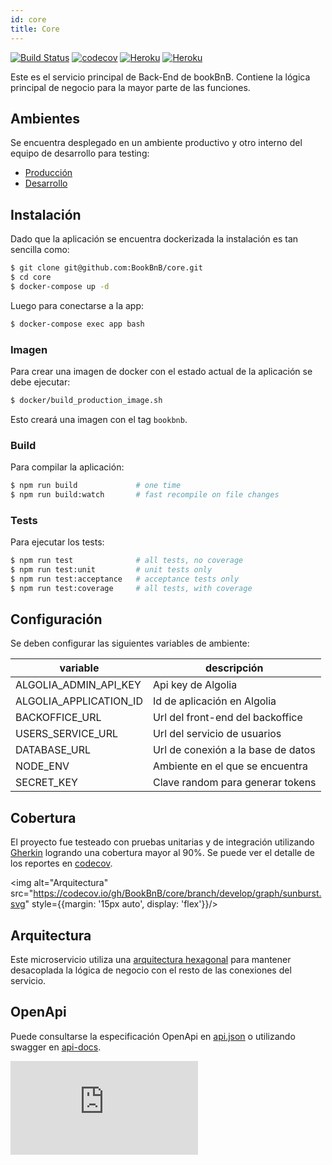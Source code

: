 ```yaml
---
id: core
title: Core
---
```


[![Build Status](https://travis-ci.com/BookBnB/core.svg?branch=master)](https://travis-ci.com/BookBnB/core)
[![codecov](https://codecov.io/gh/BookBnB/core/branch/master/graph/badge.svg?token=3HYQW6VBPY)](https://codecov.io/gh/BookBnB/core)
[![Heroku](https://img.shields.io/badge/heroku-master-success.svg?l?style=flat&logo=heroku&logoColor=white&labelColor=494998)](https://bookbnb-master.herokuapp.com/)
[![Heroku](https://img.shields.io/badge/heroku-develop-success.svg?l?style=flat&logo=heroku&logoColor=white&labelColor=494998)](https://bookbnb-develop.herokuapp.com/)

Este es el servicio principal de Back-End de bookBnB. Contiene la lógica principal de negocio para la mayor parte de las funciones. 

## Ambientes

Se encuentra desplegado en un ambiente productivo y otro interno del equipo de desarrollo para testing:

- [Producción](https://bookbnb-master.herokuapp.com/)
- [Desarrollo](https://bookbnb-develop.herokuapp.com/)

## Instalación

Dado que la aplicación se encuentra dockerizada la instalación es tan sencilla como:

```bash
$ git clone git@github.com:BookBnB/core.git
$ cd core
$ docker-compose up -d
```

Luego para conectarse a la app:

```bash
$ docker-compose exec app bash
```

### Imagen

Para crear una imagen de docker con el estado actual de la aplicación se debe ejecutar:

```bash
$ docker/build_production_image.sh
```

Esto creará una imagen con el tag `bookbnb`.


### Build

Para compilar la aplicación:

```bash
$ npm run build             # one time
$ npm run build:watch       # fast recompile on file changes
```

### Tests

Para ejecutar los tests:

```bash
$ npm run test			    # all tests, no coverage
$ npm run test:unit		    # unit tests only
$ npm run test:acceptance   # acceptance tests only
$ npm run test:coverage	    # all tests, with coverage
```


## Configuración

Se deben configurar las siguientes variables de ambiente:

| variable                  | descripción                           |
|----------                 |-------------                          |
| ALGOLIA_ADMIN_API_KEY     | Api key de Algolia                    |
| ALGOLIA_APPLICATION_ID    | Id de aplicación en Algolia           |
| BACKOFFICE_URL            | Url del front-end del backoffice      |
| USERS_SERVICE_URL         | Url del servicio de usuarios          |
| DATABASE_URL              | Url de conexión a la base de datos    |
| NODE_ENV                  | Ambiente en el que se encuentra       |
| SECRET_KEY                | Clave random para generar tokens      |

## Cobertura

El proyecto fue testeado con pruebas unitarias y de integración utilizando [Gherkin](https://cucumber.io/docs/gherkin/) logrando una cobertura mayor al 90%. Se puede ver el detalle de los reportes en [codecov](https://codecov.io/gh/BookBnB/core).

<img alt="Arquitectura" src="https://codecov.io/gh/BookBnB/core/branch/develop/graph/sunburst.svg" style={{margin: '15px auto', display: 'flex'}}/>

## Arquitectura

Este microservicio utiliza una [arquitectura hexagonal](https://alistair.cockburn.us/hexagonal-architecture/) para mantener desacoplada la lógica de negocio con el resto de las conexiones del servicio.

## OpenApi

Puede consultarse la especificación OpenApi en [api.json](https://bookbnb-master.herokuapp.com/v1/api.json) o utilizando swagger en [api-docs](https://bookbnb-master.herokuapp.com/v1/api-docs).

<iframe src="https://bookbnb-master.herokuapp.com/v1/api-docs" frameBorder="0" allowFullScreen
        style={{width: '100%', height: '500px'}}/>

